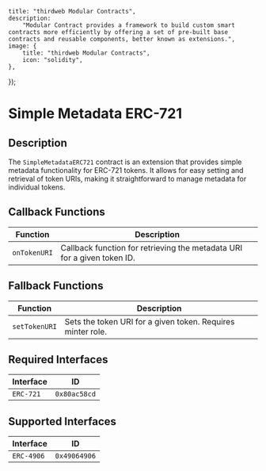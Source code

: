 

    title: "thirdweb Modular Contracts",
    description:
        "Modular Contract provides a framework to build custom smart contracts more efficiently by offering a set of pre-built base contracts and reusable components, better known as extensions.",
    image: {
        title: "thirdweb Modular Contracts",
        icon: "solidity",
    },
});

# Simple Metadata ERC-721

## Description

The `SimpleMetadataERC721` contract is an extension that provides simple metadata functionality for ERC-721 tokens. It allows for easy setting and retrieval of token URIs, making it straightforward to manage metadata for individual tokens.

## Callback Functions

| Function      | Description                                                                |
|---------------|----------------------------------------------------------------------------|
| `onTokenURI`  | Callback function for retrieving the metadata URI for a given token ID.    |

## Fallback Functions

| Function         | Description                                                                             |
|------------------|-----------------------------------------------------------------------------------------|
| `setTokenURI`    | Sets the token URI for a given token. Requires minter role.                              |

## Required Interfaces

| Interface  | ID          |
|------------|-------------|
| `ERC-721`  | `0x80ac58cd`|

## Supported Interfaces

| Interface  | ID          |
|------------|-------------|
| `ERC-4906` | `0x49064906`|

